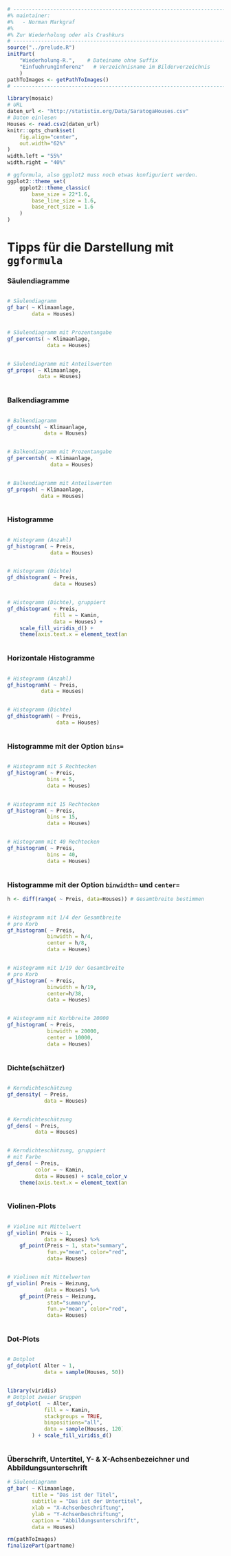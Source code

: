 ```r
# ---------------------------------------------------------------------------
#% maintainer:
#%   - Norman Markgraf
#%
#% Zur Wiederholung oder als Crashkurs
# ---------------------------------------------------------------------------
source("../prelude.R")
initPart(
    "Wiederholung-R.",    # Dateiname ohne Suffix
    "EinfuehrungInferenz"   # Verzeichnisname im Bilderverzeichnis 
    )
pathToImages <- getPathToImages()
# ---------------------------------------------------------------------------

library(mosaic)
# URL
daten_url <- "http://statistix.org/Data/SaratogaHouses.csv"
# Daten einlesen
Houses <- read.csv2(daten_url)
knitr::opts_chunk$set(
    fig.align="center", 
    out.width="62%"
)
width.left = "55%"
width.right = "40%"

# ggformula, also ggplot2 muss noch etwas konfiguriert werden.
ggplot2::theme_set(
    ggplot2::theme_classic(
        base_size = 22*1.6,
        base_line_size = 1.6,
        base_rect_size = 1.6
    )
)

```


# Tipps für die Darstellung mit `ggformula`

### Säulendiagramme

:::::: {.columns}
::: {.column width="55%"}
```r
# Säulendiagramm
gf_bar( ~ Klimaanlage, 
        data = Houses)
```
:::
::: {.column width="40%"}

```r
```
:::
::::::

:::::: {.columns}
::: {.column width="55%"}
```r
# Säulendiagramm mit Prozentangabe
gf_percents( ~ Klimaanlage, 
             data = Houses)
```
:::
::: {.column width="40%"}

```r
```
:::
::::::

:::::: {.columns}
::: {.column width="55%"}
```r
# Säulendiagramm mit Anteilswerten
gf_props( ~ Klimaanlage, 
          data = Houses)
```
:::
::: {.column width="40%"}

```r
```
:::
::::::


### Balkendiagramme

:::::: {.columns}
::: {.column width="55%"}
```r
# Balkendiagramm
gf_countsh( ~ Klimaanlage, 
            data = Houses)
```
:::
::: {.column width="40%"}

```r
```
:::
::::::

:::::: {.columns}
::: {.column width="55%"}
```r
# Balkendiagramm mit Prozentangabe
gf_percentsh( ~ Klimaanlage, 
              data = Houses)
```
:::
::: {.column width="40%"}

```r
```
:::
::::::

:::::: {.columns}
::: {.column width="55%"}
```r
# Balkendiagramm mit Anteilswerten
gf_propsh( ~ Klimaanlage, 
           data = Houses)
```
:::
::: {.column width="40%"}

```r
```
:::
::::::


### Histogramme

:::::: {.columns}
::: {.column width="55%"}
```r
# Histogramm (Anzahl)
gf_histogram( ~ Preis, 
              data = Houses)
```
:::
::: {.column width="40%"}

```r
```
:::
::::::

:::::: {.columns}
::: {.column width="55%"}
```r
# Histogramm (Dichte)
gf_dhistogram( ~ Preis, 
               data = Houses)
```
:::
::: {.column width="40%"}

```r
```
:::
::::::


:::::: {.columns}
::: {.column width="55%"}
```r
# Histogramm (Dichte), gruppiert
gf_dhistogram( ~ Preis,
               fill = ~ Kamin,
               data = Houses) + 
    scale_fill_viridis_d() + 
    theme(axis.text.x = element_text(angle = 90))
```
:::
::: {.column width="40%"}

```r
```
:::
::::::


### Horizontale Histogramme 

:::::: {.columns}
::: {.column width="55%"}
```r
# Histogramm (Anzahl)
gf_histogramh( ~ Preis, 
           data = Houses)
```
:::
::: {.column width="40%"}

```r
```
:::
::::::

:::::: {.columns}
::: {.column width="55%"}
```r
# Histogramm (Dichte)
gf_dhistogramh( ~ Preis, 
                data = Houses)
```
:::
::: {.column width="40%"}

```r
```
:::
::::::


### Histogramme mit der Option `bins=`

:::::: {.columns}
::: {.column width="55%"}
```r
# Histogramm mit 5 Rechtecken
gf_histogram( ~ Preis, 
             bins = 5,
             data = Houses)
```
:::
::: {.column width="40%"}

```r
```
:::
::::::

:::::: {.columns}
::: {.column width="55%"}
```r
# Histogramm mit 15 Rechtecken
gf_histogram( ~ Preis, 
             bins = 15,
             data = Houses)
```
:::
::: {.column width="40%"}

```r
```
:::
::::::


:::::: {.columns}
::: {.column width="55%"}
```r
# Histogramm mit 40 Rechtecken
gf_histogram( ~ Preis, 
             bins = 40,
             data = Houses)
```
:::
::: {.column width="40%"}

```r
```
:::
::::::


### Histogramme mit der Option `binwidth=` und `center=`

```r
h <- diff(range( ~ Preis, data=Houses)) # Gesamtbreite bestimmen
```

:::::: {.columns}
::: {.column width="55%"}
```r
# Histogramm mit 1/4 der Gesamtbreite
# pro Korb
gf_histogram( ~ Preis, 
             binwidth = h/4,
             center = h/8,
             data = Houses)
```
:::
::: {.column width="40%"}

```r
```
:::
::::::

:::::: {.columns}
::: {.column width="55%"}
```r
# Histogramm mit 1/19 der Gesamtbreite
# pro Korb
gf_histogram( ~ Preis, 
             binwidth = h/19,
             center=h/38,
             data = Houses)

```
:::
::: {.column width="40%"}

```r
```
:::
::::::


:::::: {.columns}
::: {.column width="55%"}
```r
# Histogramm mit Korbbreite 20000
gf_histogram( ~ Preis, 
             binwidth = 20000,
             center = 10000,
             data = Houses)

```
:::
::: {.column width="40%"}

```r
```
:::
::::::


### Dichte(schätzer)

:::::: {.columns}
::: {.column width="55%"}
```r
# Kerndichteschätzung
gf_density( ~ Preis, 
            data = Houses)
```
:::
::: {.column width="40%"}

```r
```
:::
::::::


:::::: {.columns}
::: {.column width="55%"}
```r
# Kerndichteschätzung
gf_dens( ~ Preis, 
         data = Houses)
```
:::
::: {.column width="40%"}

```r
```
:::
::::::

:::::: {.columns}
::: {.column width="55%"}
```r
# Kerndichteschätzung, gruppiert 
# mit Farbe
gf_dens( ~ Preis, 
         color = ~ Kamin,
         data = Houses) + scale_color_viridis_d() + 
    theme(axis.text.x = element_text(angle = 90))
```
:::
::: {.column width="40%"}

```r
```
:::
::::::


### Violinen-Plots 

:::::: {.columns}
::: {.column width="55%"}
```r
# Violine mit Mittelwert
gf_violin( Preis ~ 1, 
            data = Houses) %>%
    gf_point(Preis ~ 1, stat="summary", 
             fun.y="mean", color="red", 
             data= Houses)
```
:::
::: {.column width="40%"}

```r
```
:::
::::::


:::::: {.columns}
::: {.column width="55%"}
```r
# Violinen mit Mittelwerten
gf_violin( Preis ~ Heizung, 
            data = Houses) %>%
    gf_point(Preis ~ Heizung,
             stat="summary", 
             fun.y="mean", color="red", 
             data= Houses)
``` 
:::
::: {.column width="40%"}

```r
```
:::
::::::


### Dot-Plots 

:::::: {.columns}
::: {.column width="55%"}
```r
# Dotplot
gf_dotplot( Alter ~ 1, 
            data = sample(Houses, 50))
```
:::
::: {.column width="40%"}

```r
```
:::
::::::


:::::: {.columns}
::: {.column width="55%"}
```r
library(viridis)
# Dotplot zweier Gruppen
gf_dotplot(  ~ Alter, 
            fill = ~ Kamin, 
            stackgroups = TRUE, 
            binpositions="all",
            data = sample(Houses, 120)
        ) + scale_fill_viridis_d()
``` 
:::
::: {.column width="44%"}

```r
```
:::
::::::



### Überschrift, Untertitel, Y- & X-Achsenbezeichner und Abbildungsunterschrift

```r
# Säulendiagramm
gf_bar( ~ Klimaanlage, 
        title = "Das ist der Titel",
        subtitle = "Das ist der Untertitel",
        xlab = "X-Achsenbeschriftung",
        ylab = "Y-Achsenbeschriftung",
        caption = "Abbildungsunterschrift",
        data = Houses)
```

```r
rm(pathToImages)
finalizePart(partname)
```